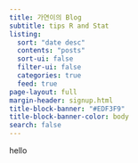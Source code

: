 ---
title: 가연이의 Blog
subtitle: tips R and Stat
listing:
  sort: "date desc"
  contents: "posts"
  sort-ui: false
  filter-ui: false
  categories: true
  feed: true
page-layout: full
margin-header: signup.html
title-block-banner: "#EDF3F9"
title-block-banner-color: body
search: false
---

hello
